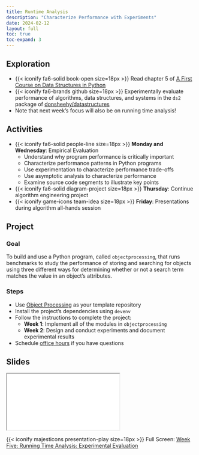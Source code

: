 ```yaml
---
title: Runtime Analysis
description: "Characterize Performance with Experiments"
date: 2024-02-12
layout: full
toc: true
toc-expand: 3
---
```


## Exploration

- {{< iconify fa6-solid book-open size=18px >}} Read chapter 5 of [A First
Course on Data Structures in
Python](https://donsheehy.github.io/datastructures/)
- {{< iconify fa6-brands github size=18px >}} Experimentally evaluate
performance of algorithms, data structures, and systems in the `ds2` package of
[donsheehy/datastructures](https://github.com/donsheehy/datastructures/)
- Note that next week's focus will also be on running time analysis!

## Activities

- {{< iconify fa6-solid people-line size=18px >}} **Monday and Wednesday**:
Empirical Evaluation
  - Understand why program performance is critically important
  - Characterize performance patterns in Python programs
  - Use experimentation to characterize performance trade-offs
  - Use asymptotic analysis to characterize performance
  - Examine source code segments to illustrate key points
- {{< iconify fa6-solid diagram-project size=18px >}} **Thursday**: Continue algorithm engineering project
- {{< iconify game-icons team-idea size=18px >}} **Friday**: Presentations during algorithm all-hands session

## Project

### Goal

To build and use a Python program, called `objectprocessing`, that runs
benchmarks to study the performance of storing and searching for objects using
three different ways for determining whether or not a search term matches the
value in an object's attributes.

### Steps

- Use [Object Processing](https://github.com/Algorithmology/object-processing-starter) as your template repository
- Install the project's dependencies using `devenv`
- Follow the instructions to complete the project:
  - **Week 1**: Implement all of the modules in `objectprocessing`
  - **Week 2**: Design and conduct experiments and document experimental results
- Schedule [office hours](https://www.gregorykapfhammer.com/schedule/) if you
have questions

## Slides

```{=html}
<iframe class="slide-deck" src="../../slides/weekfive/"></iframe>
```

{{< iconify majesticons presentation-play size=18px >}} Full Screen: [Week Five: Running Time Analysis: Experimental Evaluation](../../slides/weekfive/)
